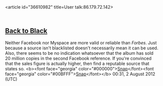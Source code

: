 <article id="36610982" title=User talk:86.179.72.142>
	<talkpage id="36610982" title="User talk:86.179.72.142">
==[[Back to Black]]==
Neither Facebook nor Myspace are more valid or reliable than ''Forbes''. Just because a source isn't blacklisted doesn't necessarily mean it can be used. Also, there seems to be no indication whatsoever that the album has sold 20 million copies in the second Facebook reference. If you're convinced that the sales figure is actually higher, then find a reputable source that states so. &lt;b&gt;&lt;font face=&quot;georgia&quot; color=&quot;#000000&quot;&gt;[[User:SnapSnap|Snap]]&lt;/font&gt;&lt;font face=&quot;georgia&quot; color=&quot;#00BFFF&quot;&gt;[[User talk:SnapSnap|Snap]]&lt;/font&gt;&lt;/b&gt; 00:31, 2 August 2012 (UTC)
	</talkpage>
</article>